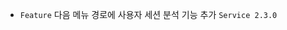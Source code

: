 - <code class="Feature">Feature</code> 다음 메뉴 경로에 사용자 세션 분석 기능 추가 <code class='changelog-service'>Service 2.3.0​</code>

